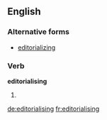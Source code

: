 ==English==

===Alternative forms===
* [[editorializing]] {{qualifier|North American}}

===Verb===
'''editorialising'''

# {{context|chiefly|British|lang=en}} {{present participle of|editorialise}}

[[de:editorialising]]
[[fr:editorialising]]